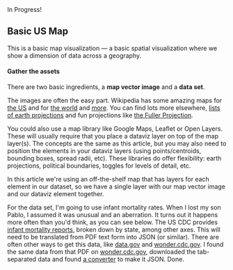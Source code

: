 
<Box>
  <Alert severity="info" variant="filled">
    In Progress!
  </Alert>
</Box>

## Basic US Map

This is a basic map visualization &mdash; a basic spatial
visualization where we show a dimension of data across a geography.

#### Gather the assets

There are two basic ingredients, a **map vector image** and a **data set**.


The images are often the easy part. Wikipedia has some amazing maps for
[the US](https://commons.wikimedia.org/wiki/File:Blank_US_Map_(states_only).svg)
and for [the world](https://en.wikipedia.org/wiki/File:BlankMap-World.png) and
[more](https://en.wikipedia.org/wiki/Wikipedia:Blank_maps).
You can find lots more elsewhere, [lists of earth projections](https://gisgeography.com/map-projection-types/)
and fun projections like [the Fuller Projection](https://commons.wikimedia.org/wiki/File:Fuller_projection.svg).

You could also use a map library like Google Maps, Leaflet or Open
Layers. These will usually require that you place a dataviz layer on
top of the map layer(s). The concepts are the same as this article,
but you may also need to position the elements in your dataviz layers
(using points/centroids, bounding boxes, spread radii, etc). These
libraries do offer flexibility: earth projections, political
boundaries, toggles for levels of detail, etc.


In this article we're using an off-the-shelf map that has layers
for each element in our dataset, so we have a single layer with our
map vector image and our dataviz element together.


For the data set, I'm going to use infant mortality rates. When I
lost my son Pablo, I assumed it was unusual and an aberration. It
turns out it happens more often than you'd think, as you can see
below. The US CDC provides
[infant mortality reports](https://www.cdc.gov/nchs/data/nvsr/nvsr69/NVSR-69-7-508.pdf#page=15&zoom=100,0,0),
broken down by state, among other axes. This will need to be
translated from PDF text form into JSON (or similar). There are often
other ways to get this data, like [data.gov](https://data.gov) and
[wonder.cdc.gov](https://wonder.cdc.gov). I found the same data from
that PDF on [wonder.cdc.gov](https://wonder.cdc.gov), downloaded the
tab-separated data and found [a converter](https://shancarter.github.io/mr-data-converter/)
to make it JSON. Done.
